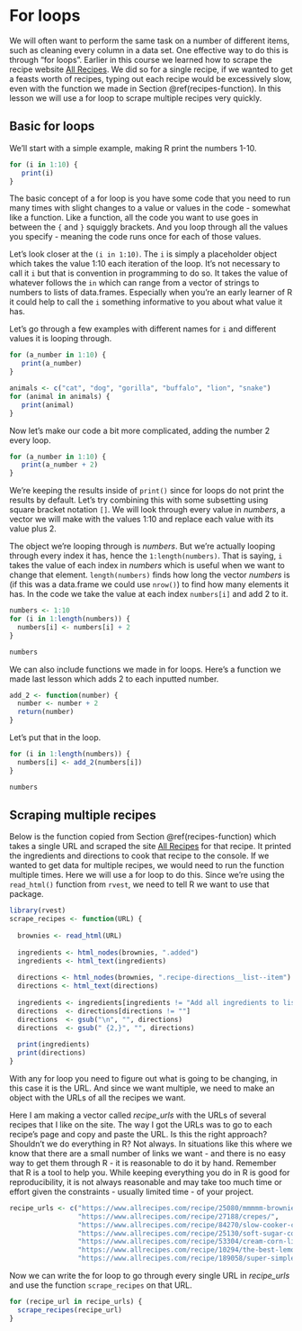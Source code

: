# For loops

We will often want to perform the same task on a number of different items, such as cleaning every column in a data set. One effective way to do this is through "for loops". Earlier in this course we learned how to scrape the recipe website [All Recipes](https://www.allrecipes.com/). We did so for a single recipe, if we wanted to get a feasts worth of recipes, typing out each recipe would be excessively slow, even with the function we made in Section \@ref(recipes-function). In this lesson we will use a for loop to scrape multiple recipes very quickly. 

## Basic for loops

We'll start with a simple example, making R print the numbers 1-10. 

```r
for (i in 1:10) {
   print(i)
}
```

The basic concept of a for loop is you have some code that you need to run many times with slight changes to a value or values in the code - somewhat like a function. Like a function, all the code you want to use goes in between the `{` and `}` squiggly brackets. And you loop through all the values you specify - meaning the code runs once for each of those values.  

Let's look closer at the `(i in 1:10)`. The `i` is simply a placeholder object which takes the value 1:10 each iteration of the loop. It's not necessary to call it `i` but that is convention in programming to do so. It takes the value of whatever follows the `in` which can range from a vector of strings to numbers to lists of data.frames. Especially when you're an early learner of R it could help to call the `i` something informative to you about what value it has. 

Let's go through a few examples with different names for `i` and different values it is looping through. 

```r
for (a_number in 1:10) {
   print(a_number)
}
```


```r
animals <- c("cat", "dog", "gorilla", "buffalo", "lion", "snake")
for (animal in animals) {
   print(animal)
}
```

Now let's make our code a bit more complicated, adding the number 2 every loop. 

```r
for (a_number in 1:10) {
   print(a_number + 2)
}
```

We're keeping the results inside of `print()` since for loops do not print the results by default. Let's try combining this with some subsetting using square bracket notation `[]`. We will look through every value in *numbers*, a vector we will make with the values 1:10 and replace each value with its value plus 2.

The object we're looping through is *numbers*. But we're actually looping through every index it has, hence the `1:length(numbers)`. That is saying, `i` takes the value of each index in *numbers* which is useful when we want to change that element. `length(numbers)` finds how long the vector *numbers* is (if this was a data.frame we could use `nrow()`) to find how many elements it has. In the code we take the value at each index `numbers[i]` and add 2 to it. 

```r
numbers <- 1:10
for (i in 1:length(numbers)) {
  numbers[i] <- numbers[i] + 2
}
```

```r
numbers
```

We can also include functions we made in for loops. Here's a function we made last lesson which adds 2 to each inputted number. 

```r
add_2 <- function(number) {
  number <- number + 2
  return(number)
}
```

Let's put that in the loop. 

```r
for (i in 1:length(numbers)) {
  numbers[i] <- add_2(numbers[i])
}
```

```r
numbers
```

## Scraping multiple recipes

Below is the function copied from Section \@ref(recipes-function) which takes a single URL and scraped the site [All Recipes](https://www.allrecipes.com/) for that recipe. It printed the ingredients and directions to cook that recipe to the console. If we wanted to get data for multiple recipes, we would need to run the function multiple times. Here we will use a for loop to do this. Since we're using the `read_html()` function from `rvest`, we need to tell R we want to use that package.

```r
library(rvest)
scrape_recipes <- function(URL) {
  
  brownies <- read_html(URL)
  
  ingredients <- html_nodes(brownies, ".added")
  ingredients <- html_text(ingredients)
  
  directions <- html_nodes(brownies, ".recipe-directions__list--item")
  directions <- html_text(directions)
  
  ingredients <- ingredients[ingredients != "Add all ingredients to list"]
  directions  <- directions[directions != ""]
  directions  <- gsub("\n", "", directions)
  directions  <- gsub(" {2,}", "", directions)
  
  print(ingredients)
  print(directions)
}
```

With any for loop you need to figure out what is going to be changing, in this case it is the URL. And since we want multiple, we need to make an object with the URLs of all the recipes we want.

Here I am making a vector called *recipe_urls* with the URLs of several recipes that I like on the site. The way I got the URLs was to go to each recipe's page and copy and paste the URL. Is this the right approach? Shouldn't we do everything in R? Not always. In situations like this where we know that there are a small number of links we want - and there is no easy way to get them through R - it is reasonable to do it by hand. Remember that R is a tool to help you. While keeping everything you do in R is good for reproducibility, it is not always reasonable and may take too much time or effort given the constraints - usually limited time - of your project. 

```r
recipe_urls <- c("https://www.allrecipes.com/recipe/25080/mmmmm-brownies/",
                 "https://www.allrecipes.com/recipe/27188/crepes/",
                 "https://www.allrecipes.com/recipe/84270/slow-cooker-corned-beef-and-cabbage/",
                 "https://www.allrecipes.com/recipe/25130/soft-sugar-cookies-v/",
                 "https://www.allrecipes.com/recipe/53304/cream-corn-like-no-other/",
                 "https://www.allrecipes.com/recipe/10294/the-best-lemon-bars/",
                 "https://www.allrecipes.com/recipe/189058/super-simple-salmon/")
```


Now we can write the for loop to go through every single URL in *recipe_urls* and use the function `scrape_recipes` on that URL.

```r
for (recipe_url in recipe_urls) {
  scrape_recipes(recipe_url)
}
```
